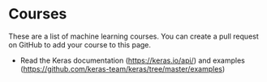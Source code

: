 # Courses

These are a list of machine learning courses. You can create a pull request on GitHub to add your course to this page. 

- Read the Keras documentation (https://keras.io/api/) and examples (https://github.com/keras-team/keras/tree/master/examples)